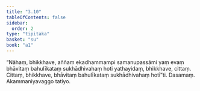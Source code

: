 ```yaml
---
title: "3.10"
tableOfContents: false
sidebar:
  order: 2
type: "tipitaka"
basket: "su"
book: "a1"
---
```



<DynamicBreadcrumb />

<Division number="30" book="a1">

<Paragraph number="63" book="a1">
“Nāhaṃ, bhikkhave, aññaṃ ekadhammampi samanupassāmi yaṃ evaṃ bhāvitaṃ bahulīkataṃ sukhādhivahaṃ hoti yathayidaṃ, bhikkhave, cittaṃ. Cittaṃ, bhikkhave, bhāvitaṃ bahulīkataṃ sukhādhivahaṃ hotī”ti.

</Paragraph>
</Division>

<Paragraph number="64" type="center" book="a1">
Dasamaṃ.



</Paragraph>

<Paragraph number="65" type="center" book="a1">
Akammaniyavaggo tatiyo.
</Paragraph>